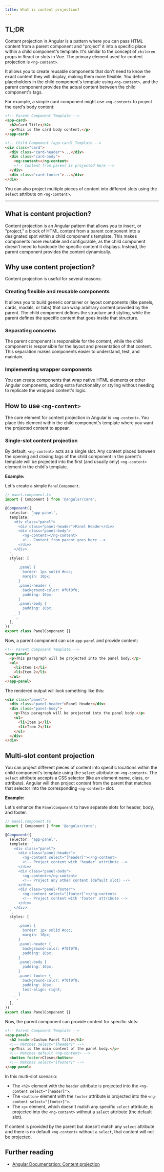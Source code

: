 ```yaml
---
title: What is content projection?
---
```


## TL;DR

Content projection in Angular is a pattern where you can pass HTML content from a parent component and "project" it into a specific place within a child component's template. It's similar to the concept of `children` props in React or slots in Vue. The primary element used for content projection is `<ng-content>`.

It allows you to create reusable components that don't need to know the exact content they will display, making them more flexible. You define placeholders in the child component's template using `<ng-content>`, and the parent component provides the actual content between the child component's tags.

For example, a simple card component might use `<ng-content>` to project the card's body content:

```html
<!-- Parent Component Template -->
<app-card>
  <h2>Card Title</h2>
  <p>This is the card body content.</p>
</app-card>
```

```html
<!-- Child Component (app-card) Template -->
<div class="card">
  <div class="card-header">...</div>
  <div class="card-body">
    <ng-content></ng-content>
    <!-- Content from parent is projected here -->
  </div>
  <div class="card-footer">...</div>
</div>
```

You can also project multiple pieces of content into different slots using the `select` attribute on `<ng-content>`.

---

## What is content projection?

Content projection is an Angular pattern that allows you to insert, or "project," a block of HTML content from a parent component into a designated spot within a child component's template. This makes components more reusable and configurable, as the child component doesn't need to hardcode the specific content it displays. Instead, the parent component provides the content dynamically.

## Why use content projection?

Content projection is useful for several reasons:

### Creating flexible and reusable components

It allows you to build generic container or layout components (like panels, cards, modals, or tabs) that can wrap arbitrary content provided by the parent. The child component defines the structure and styling, while the parent defines the specific content that goes inside that structure.

### Separating concerns

The parent component is responsible for the content, while the child component is responsible for the layout and presentation of that content. This separation makes components easier to understand, test, and maintain.

### Implementing wrapper components

You can create components that wrap native HTML elements or other Angular components, adding extra functionality or styling without needing to replicate the wrapped content's logic.

## How to use `<ng-content>`

The core element for content projection in Angular is `<ng-content>`. You place this element within the child component's template where you want the projected content to appear.

### Single-slot content projection

By default, `<ng-content>` acts as a single slot. Any content placed between the opening and closing tags of the child component in the parent's template will be projected into the first (and usually only) `<ng-content>` element in the child's template.

**Example:**

Let's create a simple `PanelComponent`.

```typescript
// panel.component.ts
import { Component } from '@angular/core';

@Component({
  selector: 'app-panel',
  template: `
    <div class="panel">
      <div class="panel-header">Panel Header</div>
      <div class="panel-body">
        <ng-content></ng-content>
        <!-- Content from parent goes here -->
      </div>
    </div>
  `,
  styles: [
    `
      .panel {
        border: 1px solid #ccc;
        margin: 10px;
      }
      .panel-header {
        background-color: #f0f0f0;
        padding: 10px;
      }
      .panel-body {
        padding: 10px;
      }
    `,
  ],
})
export class PanelComponent {}
```

Now, a parent component can use `app-panel` and provide content:

```html
<!-- Parent Component Template -->
<app-panel>
  <p>This paragraph will be projected into the panel body.</p>
  <ul>
    <li>Item 1</li>
    <li>Item 2</li>
  </ul>
</app-panel>
```

The rendered output will look something like this:

```html
<div class="panel">
  <div class="panel-header">Panel Header</div>
  <div class="panel-body">
    <p>This paragraph will be projected into the panel body.</p>
    <ul>
      <li>Item 1</li>
      <li>Item 2</li>
    </ul>
  </div>
</div>
```

## Multi-slot content projection

You can project different pieces of content into specific locations within the child component's template using the `select` attribute on `<ng-content>`. The `select` attribute accepts a CSS selector (like an element name, class, or attribute). Angular will then project content from the parent that matches that selector into the corresponding `<ng-content>` slot.

**Example:**

Let's enhance the `PanelComponent` to have separate slots for header, body, and footer.

```typescript
// panel.component.ts
import { Component } from '@angular/core';

@Component({
  selector: 'app-panel',
  template: `
    <div class="panel">
      <div class="panel-header">
        <ng-content select="[header]"></ng-content>
        <!-- Project content with 'header' attribute -->
      </div>
      <div class="panel-body">
        <ng-content></ng-content>
        <!-- Project any other content (default slot) -->
      </div>
      <div class="panel-footer">
        <ng-content select="[footer]"></ng-content>
        <!-- Project content with 'footer' attribute -->
      </div>
    </div>
  `,
  styles: [
    `
      .panel {
        border: 1px solid #ccc;
        margin: 10px;
      }
      .panel-header {
        background-color: #f0f0f0;
        padding: 10px;
      }
      .panel-body {
        padding: 10px;
      }
      .panel-footer {
        background-color: #f0f0f0;
        padding: 10px;
        text-align: right;
      }
    `,
  ],
})
export class PanelComponent {}
```

Now, the parent component can provide content for specific slots:

```html
<!-- Parent Component Template -->
<app-panel>
  <h2 header>Custom Panel Title</h2>
  <!-- Matches select="[header]" -->
  <p>This is the main content of the panel body.</p>
  <!-- Matches default <ng-content> -->
  <button footer>Close</button>
  <!-- Matches select="[footer]" -->
</app-panel>
```

In this multi-slot scenario:

- The `<h2>` element with the `header` attribute is projected into the `<ng-content select="[header]">`.
- The `<button>` element with the `footer` attribute is projected into the `<ng-content select="[footer]">`.
- The `<p>` element, which doesn't match any specific `select` attribute, is projected into the `<ng-content>` without a `select` attribute (the default slot).

If content is provided by the parent but doesn't match any `select` attribute and there is no default `<ng-content>` without a `select`, that content will not be projected.

## Further reading

- [Angular Documentation: Content projection](https://angular.dev/guide/components/content-projection)
